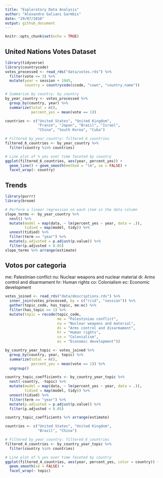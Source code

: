 ```yaml
---
title: "Exploratory Data Analysis"
author: "Alexandre Galiani Garmbis"
date: "29/07/2018"
output: github_document
---
```


```r
knitr::opts_chunk$set(echo = TRUE)
```

## United Nations Votes Dataset

```r
library(tidyverse)
library(countrycode)
votes_processed <- read_rds("data/votes.rds") %>%
  filter(vote <= 3) %>%
  mutate(year = session + 1945,
         country = countrycode(ccode, "cown", "country.name"))
```

```r
# Summarize by country: by_country
by_year_country <- votes_processed %>%
  group_by(country, year) %>%
  summarize(total = n(),
            percent_yes = mean(vote == 1))
```


```r
countries <- c("United States", "United Kingdom",
               "France", "Japan", "Brazil", "Israel",
               "China", "South Korea", "Cuba")

# Filtered by_year_country: filtered_6_countries
filtered_6_countries <- by_year_country %>%
  filter(country %in% countries)

# Line plot of % yes over time faceted by country
ggplot(filtered_6_countries, aes(year, percent_yes)) +
  geom_line() + geom_smooth(method = "lm", se = FALSE) +
  facet_wrap(~ country)
```

## Trends

```r
library(purrr)
library(broom)

# Perform a linear regression on each item in the data column
slope_terms <- by_year_country %>%
  nest() %>% 
  mutate(model = map(data, ~ lm(percent_yes ~ year, data = .)),
         tidied = map(model, tidy)) %>%
  unnest(tidied) %>%
  filter(term == "year") %>%
  mutate(p.adjusted = p.adjust(p.value)) %>%
  filter(p.adjusted < 0.05) 
slope_terms %>% arrange(estimate)
```

## Votos por categoria

me: Palestinian conflict
nu: Nuclear weapons and nuclear material
di: Arms control and disarmament
hr: Human rights
co: Colonialism
ec: Economic development

```r
votes_joined <- read_rds("data/descriptions.rds") %>%
  inner_join(votes_processed, by = c("rcid", "session")) %>%
  gather(topic_code, has_topic, me:ec) %>%
  filter(has_topic == 1) %>%
  mutate(topic = recode(topic_code,
                        me = "Palestinian conflict",
                        nu = "Nuclear weapons and material",
                        di = "Arms control and disarmament",
                        hr = "Human rights",
                        co = "Colonialism",
                        ec = "Economic development"))

by_country_year_topic <- votes_joined %>% 
  group_by(country, year, topic) %>%
  summarize(total = n(), 
            percent_yes = mean(vote == 1)) %>%
  ungroup()

country_topic_coefficients <- by_country_year_topic %>%
  nest(-country, -topic) %>%
  mutate(model = map(data, ~ lm(percent_yes ~ year, data = .)),
         tidied = map(model, tidy)) %>%
  unnest(tidied) %>%
  filter(term == "year") %>%
  mutate(p.adjusted = p.adjust(p.value)) %>%
  filter(p.adjusted < 0.05)

country_topic_coefficients %>% arrange(estimate)
```


```r
countries <- c("United States", "United Kingdom",
               "Brazil", "China")

# Filtered by_year_country: filtered_6_countries
filtered_4_countries <- by_country_year_topic %>%
  filter(country %in% countries)

# Line plot of % yes over time faceted by country
ggplot(filtered_4_countries, aes(year, percent_yes, color = country)) +
  geom_smooth(se = FALSE) + 
  facet_wrap(~ topic)
```

